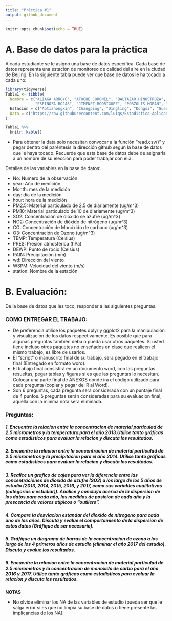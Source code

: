 ```yaml
---
title: "Práctica #1"
output: github_document
---
```


```r
knitr::opts_chunk$set(echo = TRUE)
```

# A. Base de datos para la práctica

A cada estudiante se le asigno una base de datos especifica. Cada base de datos representa una estación de monitoreo de calidad del aire en la ciudad de Beijing. En la siguiente tabla puede ver que base de datos le ha tocado a cada uno:

```r
library(tidyverse)
Tabla1 <- tibble(
  Nombre = c("ALIAGA ARROYO", "ATOCHE CORONEL", "BALTAZAR HINOSTROZA", "COLLANTES ALARCON", "DE LA CRUZ PEÑA", 
             "ESPINOZA ROJAS", "JIMENEZ RODRIGUEZ", "PORZOLIS MORAN", "RAMIREZ ORDAYA", "LUIS ROCA","LUIS ROCA"),
  Estación = c("Aotizhongxin", "Changping", "Dingling", "Dongsi", "Guanyuan", "Gucheng", "Huairou", "Nongzhanguan","Shunyi", "Tiantan","Wanliu"),
  Data = c("https://raw.githubusercontent.com/luiqs/Estadistica-Aplicada/main/Beijing%20-%20Air%20Quality%20measures/Aotizhongxin.csv", "https://raw.githubusercontent.com/luiqs/Estadistica-Aplicada/main/Beijing%20-%20Air%20Quality%20measures/Changping.csv", "https://raw.githubusercontent.com/luiqs/Estadistica-Aplicada/main/Beijing%20-%20Air%20Quality%20measures/Dingling.csv", "https://raw.githubusercontent.com/luiqs/Estadistica-Aplicada/main/Beijing%20-%20Air%20Quality%20measures/Dongsi.csv", "https://raw.githubusercontent.com/luiqs/Estadistica-Aplicada/main/Beijing%20-%20Air%20Quality%20measures/Guanyuan.csv", "https://raw.githubusercontent.com/luiqs/Estadistica-Aplicada/main/Beijing%20-%20Air%20Quality%20measures/Gucheng.csv", "https://raw.githubusercontent.com/luiqs/Estadistica-Aplicada/main/Beijing%20-%20Air%20Quality%20measures/Huairou.csv", "https://raw.githubusercontent.com/luiqs/Estadistica-Aplicada/main/Beijing%20-%20Air%20Quality%20measures/Nongzhanguan.csv", "https://raw.githubusercontent.com/luiqs/Estadistica-Aplicada/main/Beijing%20-%20Air%20Quality%20measures/Shunyi.csv", "https://raw.githubusercontent.com/luiqs/Estadistica-Aplicada/main/Beijing%20-%20Air%20Quality%20measures/Tiantan.csv", "https://raw.githubusercontent.com/luiqs/Estadistica-Aplicada/main/Beijing%20-%20Air%20Quality%20measures/Wanliu.csv")
)
```

```r
Tabla1 %>% 
  knitr::kable()
```

+ Para obtener la data solo necesitan convocar a la función "read.csv()" y pegar dentro del paréntesis la dirección github según la base de datos que le haya tocado. Recuerde que esta base de datos debe de asignarla a un nombre de su elección para poder trabajar con ella. 

Detalles de las variables en la base de datos:

+ No: Numero de la observación. 
+ year: Año de medición
+ Month: mes de la medición
+ day: día de la medición
+ hour: hora de la medición
+ PM2.5: Material particulado de 2.5 de diariamente (ug/m^3)
+ PM10: Material particulado de 10 de diariamente (ug/m^3)
+ SO2: Concentración de dióxido se azufre (ug/m^3)
+ NO2: Concentración de dióxido de nitrógeno (ug/m^3)
+ CO: Concentración de Monóxido de carbono (ug/m^3)
+ O3: Concentración de Ozono (ug/m^3)
+ TEMP: Temperatura (Celsius)
+ PRES: Presión atmosférica (hPa)
+ DEWP: Punto de rocio (Celsius)
+ RAIN: Precipitación (mm)
+ wd: Dirección del viento
+ WSPM: Velocidad del viento (m/s)
+ station: Nombre de la estación

# B. Evaluación:

De la base de datos que les toco, responder a las siguientes preguntas.

### **COMO ENTREGAR EL TRABAJO**: 

+ De preferencia utilice los paquetes dplyr y ggplot2 para la manipulación y visualización de los datos respectivamente. Es posible que para algunas preguntas también deba o pueda usar otros paquetes. Si usted tiene incluso otros paquetes no enseñados en clase que realicen el mismo trabajo, es libre de usarlos. 
+ El "script" o manuscrito final de su trabajo, sera pegado en el trabajo final (Entregado en formato word). 
+ El trabajo final consistirá en un documento word, con las preguntas resueltas, pegar tablas y figuras si es que las preguntas lo necesitan. Colocar una parte final de ANEXOS donde ira el código utilizado para cada pregunta (copiar y pegar del R al Word). 
+ Son 6 preguntas, cada pregunta sera considerada con un puntaje final de 4 puntos. 5 preguntas serán consideradas para su evaluación final, aquella con la mínima nota sera eliminada.

### Preguntas: 

##### 1. Encuentre la relacion entre la concentracion de material particulad de 2.5 micrometros y la temperatura para el año 2013.Utilice tanto gráficas como estadisticos para evaluar la relacion y discuta los resultados. 

##### 2. Encuentre la relacion entre la concentracion de material particulad de 2.5 micrometros y la precipitacion para el año 2014. Utilice tanto gráficas como estadisticos para evaluar la relacion y discuta los resultados. 

##### 3. Realice un grafico de cajas para ver la diferencia entre las concentraciones de dioxido de azufre (SO2) a los largo de los 5 años de estudio (2013, 2014, 2015, 2016, y 2017, como sus variables cualitativas (categorias a estudiar)). Analice y concluya acerca de la dispersion de los datos para cada año, las medidas de posicion de cada año y la prescencia de valores atipicos o "outliers".

##### 4. Compare la desviacion estandar del dioxido de nitrogeno para cada uno de los años. Discuta y evalue el comportamiento de la dispersion de estos datos (Gráfique de ser necesario). 

##### 5. Gráfique un diagrama de barras de la concentracion de ozono a los largo de los 4 primeros años de estudio (eliminar el año 2017 del estudio). Discuta y evalue los resultados.

##### 6. Encuentre la relacion entre la concentracion de material particulad de 2.5 micrometros y la concentracion de monoxido de carbo para el año 2016 y 2017. Utilice tanto gráficas como estadisticos para evaluar la relacion y discuta los resultados. 

**NOTAS**

+ No olvide eliminar los NA de las variables de estudio (pueda ser que le salga error si es que no limpia su base de datos o tiene presente las implicancias de los NA).






























